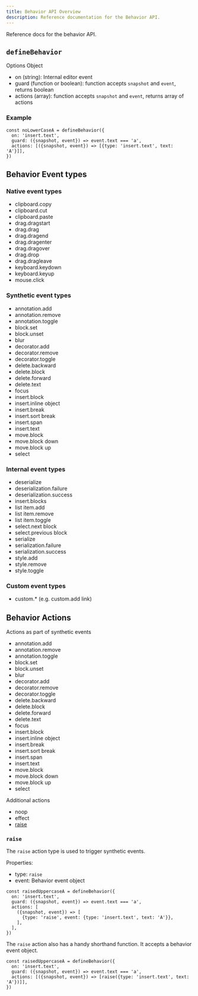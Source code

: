 ```yaml
---
title: Behavior API Overview
description: Reference documentation for the Behavior API.
---
```


Reference docs for the behavior API.

## `defineBehavior`

Options Object

- on (string): Internal editor event
- guard (function or boolean): function accepts `snapshot` and `event`, returns boolean
- actions (array): function accepts `snapshot` and `event`, returns array of actions

### Example

```tsx
const noLowerCaseA = defineBehavior({
  on: 'insert.text',
  guard: ({snapshot, event}) => event.text === 'a',
  actions: [({snapshot, event}) => [{type: 'insert.text', text: 'A'}]],
})
```

## Behavior Event types

### Native event types

- clipboard.copy
- clipboard.cut
- clipboard.paste
- drag.dragstart
- drag.drag
- drag.dragend
- drag.dragenter
- drag.dragover
- drag.drop
- drag.dragleave
- keyboard.keydown
- keyboard.keyup
- mouse.click

### Synthetic event types

- annotation.add
- annotation.remove
- annotation.toggle
- block.set
- block.unset
- blur
- decorator.add
- decorator.remove
- decorator.toggle
- delete.backward
- delete.block
- delete.forward
- delete.text
- focus
- insert.block
- insert.inline object
- insert.break
- insert.sort break
- insert.span
- insert.text
- move.block
- move.block down
- move.block up
- select

### Internal event types

- deserialize
- deserialization.failure
- deserialization.success
- insert.blocks
- list item.add
- list item.remove
- list item.toggle
- select.next block
- select.previous block
- serialize
- serialization.failure
- serialization.success
- style.add
- style.remove
- style.toggle

### Custom event types

- custom.\* (e.g. custom.add link)

## Behavior Actions

Actions as part of synthetic events

- annotation.add
- annotation.remove
- annotation.toggle
- block.set
- block.unset
- blur
- decorator.add
- decorator.remove
- decorator.toggle
- delete.backward
- delete.block
- delete.forward
- delete.text
- focus
- insert.block
- insert.inline object
- insert.break
- insert.sort break
- insert.span
- insert.text
- move.block
- move.block down
- move.block up
- select

Additional actions

- noop
- effect
- [raise](#raise)

### `raise`

The `raise` action type is used to trigger synthetic events.

Properties:

- type: `raise`
- event: Behavior event object

```tsx
const raisedUppercaseA = defineBehavior({
  on: 'insert.text',
  guard: ({snapshot, event}) => event.text === 'a',
  actions: [
    ({snapshot, event}) => [
      {type: 'raise', event: {type: 'insert.text', text: 'A'}},
    ],
  ],
})
```

The `raise` action also has a handy shorthand function. It accepts a behavior event object.

```tsx
const raisedUppercaseA = defineBehavior({
  on: 'insert.text',
  guard: ({snapshot, event}) => event.text === 'a',
  actions: [({snapshot, event}) => [raise({type: 'insert.text', text: 'A'})]],
})
```
